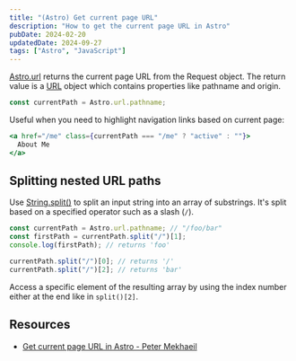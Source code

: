 ```yaml
---
title: "(Astro) Get current page URL"
description: "How to get the current page URL in Astro"
pubDate: 2024-02-20
updatedDate: 2024-09-27
tags: ["Astro", "JavaScript"]
---
```


[Astro.url](https://docs.astro.build/en/reference/api-reference/#astrourl") returns the current page URL from the Request object.
The return value is a [URL](https://developer.mozilla.org/en-US/docs/Web/API/URL) object which contains properties like pathname and origin.

```js
const currentPath = Astro.url.pathname;
```

Useful when you need to highlight navigation links based on current page:

```jsx
<a href="/me" class={currentPath === "/me" ? "active" : ""}>
  About Me
</a>
```

## Splitting nested URL paths

Use [String.split()](https://developer.mozilla.org/en-US/docs/Web/JavaScript/Reference/Global_Objects/String/split)
to split an input string into an array of substrings. It's split based on a specified operator such as a slash (`/`).

```js
const currentPath = Astro.url.pathname; // "/foo/bar"
const firstPath = currentPath.split("/")[1];
console.log(firstPath); // returns 'foo'

currentPath.split("/")[0]; // returns '/'
currentPath.split("/")[2]; // returns 'bar'
```

Access a specific element of the resulting array by using the index number either at the end like in `split()[2]`.

## Resources

- [Get current page URL in Astro - Peter Mekhaeil](https://petermekhaeil.com/til/astro-url/)
